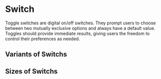 <!-- Switch.stories.mdx -->





<Meta title="Documentation/Switch" component={Switch} />

# Switch

Toggle switches are digital on/off switches. They prompt users to choose between two mutually exclusive options and always have a default value. Toggles should provide immediate results, giving users the freedom to control their preferences as needed.

## Variants of Switchs

<Canvas>
  <Story name="Switch variants">
    <div className='switch-stories-display'>
        <Switch variant='round'/>
        <Switch variant='square'/>
    </div>
  </Story>
</Canvas>

## Sizes of Switchs

<Canvas>
  <Story name="Switch sizes">
     <div className='switch-stories-display'>
        <Switch variant='round' size='sm' />
        <Switch variant='round' size='md' />
        <Switch variant='round' size='lg' />
    </div>
  </Story>
</Canvas>